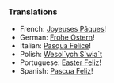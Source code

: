 ===Translations===

*French: [[Joyeuses Pâques]]!
*German: [[Frohe Ostern]]!
*Italian: [[Pasqua Felice]]!
*Polish: [[Wesol`ych S`wia`t]]
*Portuguese: [[Easter Feliz]]!
*Spanish: [[Pascua Feliz]]!